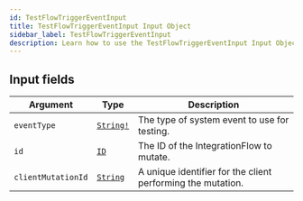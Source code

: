 ```yaml
---
id: TestFlowTriggerEventInput
title: TestFlowTriggerEventInput Input Object
sidebar_label: TestFlowTriggerEventInput
description: Learn how to use the TestFlowTriggerEventInput Input Object for Builder's API.
---
```


## Input fields

| Argument           | Type                                      | Description                                                 |
| ------------------ | ----------------------------------------- | ----------------------------------------------------------- |
| `eventType`        | [`String!`](/docs/composer/builder/api/schema/scalar/String.mdx) | The type of system event to use for testing.                |
| `id`               | [`ID`](/docs/composer/builder/api/schema/scalar/ID.mdx)          | The ID of the IntegrationFlow to mutate.                    |
| `clientMutationId` | [`String`](/docs/composer/builder/api/schema/scalar/String.mdx)  | A unique identifier for the client performing the mutation. |
